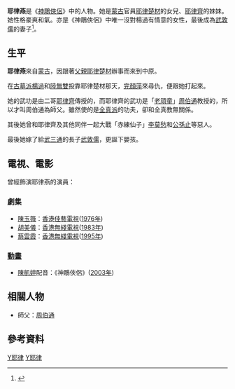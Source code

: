 {{金庸人物
|小说=[[神鵰俠侶|神鵰俠侶]]
|师父=[[周伯通|周伯通]]
|血缘=[[耶律楚材|耶律楚材]] (爹爹)<br>[[耶律晉|耶律晉]]（長兄）<br>[[耶律齊|耶律齊]]（二兄）<br>[[武敦儒|武敦儒]]（相公）
|武功=[[全真派|全真派]]武功
|兵器=[[劍|劍]]
}}

'''耶律燕'''是《[[神鵰俠侶|神鵰俠侶]]》中的人物。她是[[蒙古|蒙古]]官員[[耶律楚材|耶律楚材]]的女兒、[[耶律齊|耶律齊]]的妹妹。她性格豪爽和氣。亦是《神鵰俠侶》中唯一沒對楊過有情意的女性，最後成為[[武敦儒|武敦儒]]的妻子<ref name="潘國森1998">{{cite book|author=潘國森|title=金庸茶馆|url=http://books.google.com/books?id=IgsvAQAAIAAJ|year=1998|publisher=中国友谊出版公司}}</ref>。

==生平==
'''耶律燕'''來自[[蒙古|蒙古]]，因跟著[[父親|父親]][[耶律楚材|耶律楚材]]辦事而來到中原。

在[[古墓派|古墓派]][[楊過|楊過]]和[[陸無雙|陸無雙]]投靠耶律楚材那天，[[完顏萍|完顏萍]]來尋仇，便跟她打起來。

她的武功是由二哥[[耶律齊|耶律齊]]傳授的，而耶律齊的武功是「[[老頑童|老頑童]]」[[周伯通|周伯通]]教授的，所以才叫周伯通為師父。雖然使的是[[全真派|全真派]]的功夫，卻和全真教無關係。

其後她曾和耶律齊及其他同伴一起大戰「赤練仙子」[[李莫愁|李莫愁]]和[[公孫止|公孫止]]等惡人。

最後她嫁了給[[武三通|武三通]]的長子[[武敦儒|武敦儒]]，更誕下嬰孩。

==電視、電影==
曾經飾演耶律燕的演員：
===劇集===
* [[陳玉薇|陳玉薇]]：[[佳藝電視|香港佳藝電視]]([[1976年|1976年]])
* [[胡美儀|胡美儀]]：[[無綫電視|香港無綫電視]]([[1983年|1983年]])
* [[蔡雲霞|蔡雲霞]]：[[無綫電視|香港無綫電視]]([[1995年|1995年]])

===[[動畫|動畫]]===
* [[陳凱婷|陳凱婷]]配音：《神鵰俠侶》([[2003年|2003年]])

==相關人物==
{{郭靖和黄蓉家族}}

* 師父：[[周伯通|周伯通]]

== 參考資料 ==
{{reflist}}

{{金庸小作品}}
{{fict-char-stub}}
[[Category:金庸筆下虛構角色|Y耶律]]
[[Category:神鵰俠侶角色|Y耶律]]